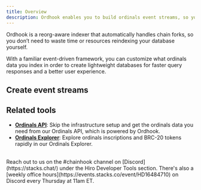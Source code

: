 ```yaml
---
title: Overview
description: Ordhook enables you to build ordinals event streams, so you can create accurate, lightweight databases that gracefully handle Bitcoin forks and reorgs.
---
```



Ordhook is a reorg-aware indexer that automatically handles chain forks, so you don’t need to waste time or resources reindexing your database yourself.

With a familiar event-driven framework, you can customize what ordinals data you index in order to create lightweight databases for faster query responses and a better user experience.

## Create event streams

<Cards>
  <SecondaryCard
    href="/bitcoin/ordinals/ordhook/guides/scan-ordinals-activity"
    title="Scan past Ordinals activity"
    description="Fetch historical ordinals activity, whether for a range of blocks or for a particular inscription."
  />
  <SecondaryCard
    href="/bitcoin/ordinals/ordhook/guides/stream-ordinals-activity"
    title="Stream Ordinals activity"
    description="Create webhook-like triggers that target and post ordinal activity to a custom source."
  />
  <SecondaryCard
    href="/bitcoin/ordinals/ordhook/guides/ordhook-as-a-service"
    title="Run Ordhook as a Service"
    description="Interact and manage incoming Ordinals activity with your own service."
  />
</Cards>

## Related tools

- **[Ordinals API](/bitcoin/ordinals/api)**: Skip the infrastructure setup and get the ordinals data you need from our Ordinals API, which is powered by Ordhook.
- **[Ordinals Explorer](https://ordinals.hiro.so/)**: Explore ordinals inscriptions and BRC-20 tokens rapidly in our Ordinals Explorer.

<br />

<Callout title="Need help building with Ordhook?" type="help">
Reach out to us on the <span className="font-bold">#chainhook</span> channel on [Discord](https://stacks.chat/) under the Hiro Developer Tools section. There's also a [weekly office hours](https://events.stacks.co/event/HD16484710) on Discord every Thursday at 11am ET.
</Callout>
